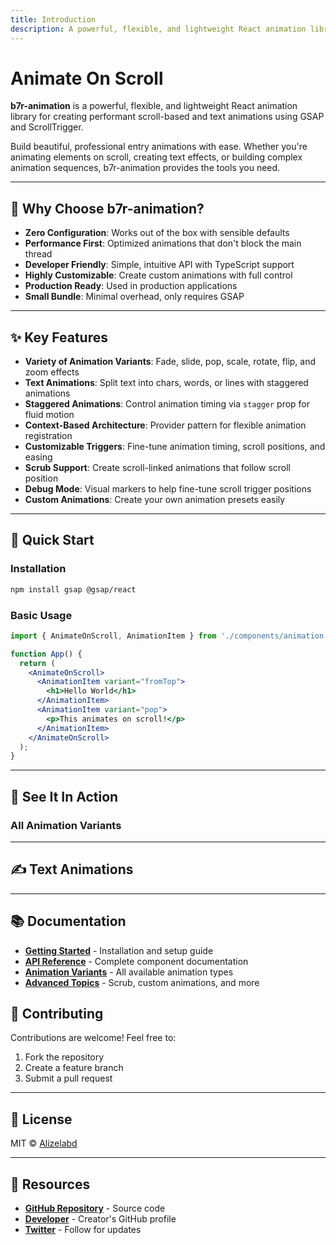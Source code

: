 ```yaml
---
title: Introduction
description: A powerful, flexible, and lightweight React animation library for creating performant scroll-based and text animations using GSAP and ScrollTrigger.
---
```




# Animate On Scroll

**b7r-animation** is a powerful, flexible, and lightweight React animation library for creating performant scroll-based and text animations using GSAP and ScrollTrigger.

Build beautiful, professional entry animations with ease. Whether you're animating elements on scroll, creating text effects, or building complex animation sequences, b7r-animation provides the tools you need.

---

## 🎯 Why Choose b7r-animation?

- **Zero Configuration**: Works out of the box with sensible defaults
- **Performance First**: Optimized animations that don't block the main thread
- **Developer Friendly**: Simple, intuitive API with TypeScript support
- **Highly Customizable**: Create custom animations with full control
- **Production Ready**: Used in production applications
- **Small Bundle**: Minimal overhead, only requires GSAP

---

## ✨ Key Features

- **Variety of Animation Variants**: Fade, slide, pop, scale, rotate, flip, and zoom effects
- **Text Animations**: Split text into chars, words, or lines with staggered animations
- **Staggered Animations**: Control animation timing via `stagger` prop for fluid motion
- **Context-Based Architecture**: Provider pattern for flexible animation registration
- **Customizable Triggers**: Fine-tune animation timing, scroll positions, and easing
- **Scrub Support**: Create scroll-linked animations that follow scroll position
- **Debug Mode**: Visual markers to help fine-tune scroll trigger positions
- **Custom Animations**: Create your own animation presets easily

---

## 🚀 Quick Start

### Installation

```bash
npm install gsap @gsap/react
```

### Basic Usage

```jsx
import { AnimateOnScroll, AnimationItem } from './components/animation';

function App() {
  return (
    <AnimateOnScroll>
      <AnimationItem variant="fromTop">
        <h1>Hello World</h1>
      </AnimationItem>
      <AnimationItem variant="pop">
        <p>This animates on scroll!</p>
      </AnimationItem>
    </AnimateOnScroll>
  );
}
```

---

## 👀 See It In Action

### All Animation Variants

<VariantsShowcase />

---

## ✍️ Text Animations

<TextAnimationDemo />

---

## 📚 Documentation

- **[Getting Started](./getting-started)** - Installation and setup guide
- **[API Reference](./api-reference)** - Complete component documentation
- **[Animation Variants](./variants)** - All available animation types
- **[Advanced Topics](./advanced-topics)** - Scrub, custom animations, and more

## 🤝 Contributing

Contributions are welcome! Feel free to:

1. Fork the repository
2. Create a feature branch
3. Submit a pull request

---

## 📄 License

MIT © [Alizelabd](https://github.com/Alizelabd)

---

## 🔗 Resources

- **[GitHub Repository](https://github.com/Alizelabd/b7r-animation)** - Source code
- **[Developer](https://github.com/Alizelabd)** - Creator's GitHub profile
- **[Twitter](https://x.com/_7coder)** - Follow for updates
